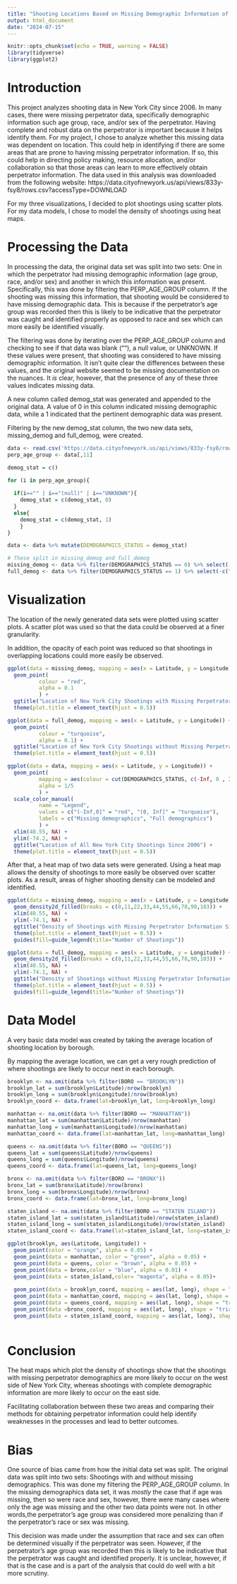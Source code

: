 ```yaml
---
title: "Shooting Locations Based on Missing Demographic Information of Pepertrator"
output: html_document
date: "2024-07-15"
---
```

```r
knitr::opts_chunk$set(echo = TRUE, warning = FALSE)
library(tidyverse)
library(ggplot2)

```
# Introduction

   This project analyzes shooting data in New York City since 2006. In many cases, there were missing perpetrator data, specifically demographic information such age group, race, and/or sex of the perpetrator. Having complete and robust data on the perpetrator is important because it helps identify them. For my project, I chose to analyze whether this missing data was dependent on location. This could help in identifying if there are some areas that are prone to having missing perpetrator information. If so, this could help in directing policy making, resource allocation, and/or collaboration so that those areas can learn to more effectively obtain perpetrator information. The data used in this analysis was downloaded from the following website: https://data.cityofnewyork.us/api/views/833y-fsy8/rows.csv?accessType=DOWNLOAD

  For my three visualizations, I decided to plot shootings using scatter plots. For my data models, I chose to model the density of shootings using heat maps.

# Processing the Data

In processing the data, the original data set was split into two sets: One in which the perpetrator had missing demographic information (age group, race, and/or sex) and another in which this information was present. Specifically, this was done by filtering the PERP_AGE_GROUP column. If the shooting was missing this information, that shooting would be considered to have missing demographic data. This is because if the perpetrator's age group was recorded then this is likely to be indicative that the perpetrator was caught and identified properly as opposed to race and sex which can more easily be identified visually. 

The filtering was done by iterating over the PERP_AGE_GROUP column and checking to see if that data was blank (""), a null value, or UNKNOWN. If these values were present, that shooting was considered to have missing demographic information. It isn't quite clear the differences between these values, and the original website seemed to be missing documentation on the nuances. It *is* clear, however, that the presence of any of these three values indicates missing data.

A new column called demog_stat was generated and appended to the original data. A value of 0 in this column indicated missing demographic data, while a 1 indicated that the pertinent demographic data was present. 

Filtering by the new demog_stat column, the two new data sets, missing_demog and full_demog, were created.

```r

data <- read.csv('https://data.cityofnewyork.us/api/views/833y-fsy8/rows.csv?accessType=DOWNLOAD')
perp_age_group <- data[,11]

demog_stat = c()

for (i in perp_age_group){
  
  if(i=="" | i=="(null)" | i=="UNKNOWN"){
    demog_stat = c(demog_stat, 0)
  }
  else{
    demog_stat = c(demog_stat, 1)
    }
}

data <- data %>% mutate(DEMOGRAPHICS_STATUS = demog_stat)

# These split in missing_demog and full_demog
missing_demog <- data %>% filter(DEMOGRAPHICS_STATUS == 0) %>% select(-c("Lon_Lat"))
full_demog <- data %>% filter(DEMOGRAPHICS_STATUS == 1) %>% select(-c("Lon_Lat"))

```

# Visualization

The location of the newly generated data sets were plotted using scatter plots. A scatter plot was used so that the data could be observed at a finer granularity.

In addition, the opacity of each point was reduced so that shootings in overlapping locations could more easily be observed. 

```r
ggplot(data = missing_demog, mapping = aes(x = Latitude, y = Longitude)) +
  geom_point(
          colour = "red",
          alpha = 0.1
          ) + 
  ggtitle("Location of New York City Shootings with Missing Perpetrator Information (Age, Race, and/or Sex) Since 2006") +
  theme(plot.title = element_text(hjust = 0.5))
```
```r
ggplot(data = full_demog, mapping = aes(x = Latitude, y = Longitude)) +
  geom_point(
          colour = "turquoise",
          alpha = 0.1) + 
  ggtitle("Location of New York City Shootings without Missing Perpetrator Information Since 2006") +
  theme(plot.title = element_text(hjust = 0.5))

```

```r
ggplot(data = data, mapping = aes(x = Latitude, y = Longitude)) +
  geom_point(
          mapping = aes(colour = cut(DEMOGRAPHICS_STATUS, c(-Inf, 0 , Inf))),
          alpha = 1/5
          ) +
  scale_color_manual(
          name = "Legend",
          values = c("(-Inf,0]" = "red", "(0, Inf]" = "turquoise"),
          labels = c("Missing demographics", "Full demographics")
          ) + 
  xlim(40.55, NA) + 
  ylim(-74.2, NA) + 
  ggtitle("Location of All New York City Shootings Since 2006") +
  theme(plot.title = element_text(hjust = 0.5))

```

After that, a heat map of two data sets were generated. Using a heat map allows the density of shootings to more easily be observed over scatter plots. As a result, areas of higher shooting density can be modeled and identified.

```r
ggplot(data = missing_demog, mapping = aes(x = Latitude, y = Longitude)) + 
  geom_density2d_filled(breaks = c(0,11,22,33,44,55,66,78,90,103)) + 
  xlim(40.55, NA) + 
  ylim(-74.1, NA) + 
  ggtitle("Density of Shootings with Missing Perpetrator Information Since 2006") +
  theme(plot.title = element_text(hjust = 0.5)) +
  guides(fill=guide_legend(title="Number of Shootings"))
```

```r

ggplot(data = full_demog, mapping = aes(x = Latitude, y = Longitude)) + 
  geom_density2d_filled(breaks = c(0,11,22,33,44,55,66,78,90,103)) + 
  xlim(40.55, NA) + 
  ylim(-74.1, NA) + 
  ggtitle("Density of Shootings without Missing Perpetrator Information Since 2006") +
  theme(plot.title = element_text(hjust = 0.5)) +
  guides(fill=guide_legend(title="Number of Shootings"))
```

# Data Model

A very basic data model was created by taking the average location of shooting location by borough.

By mapping the average location, we can get a very rough prediction of where shootings are likely to occur next in each borough.

```r
brooklyn <- na.omit(data %>% filter(BORO == "BROOKLYN"))
brooklyn_lat = sum(brooklyn$Latitude)/nrow(brooklyn)
brooklyn_long = sum(brooklyn$Longitude)/nrow(brooklyn)
brooklyn_coord <- data.frame(lat=brooklyn_lat, long=brooklyn_long)

manhattan <- na.omit(data %>% filter(BORO == "MANHATTAN"))
manhattan_lat = sum(manhattan$Latitude)/nrow(manhattan)
manhattan_long = sum(manhattan$Longitude)/nrow(manhattan)
manhattan_coord <- data.frame(lat=manhattan_lat, long=manhattan_long)

queens <- na.omit(data %>% filter(BORO == "QUEENS"))
queens_lat = sum(queens$Latitude)/nrow(queens)
queens_long = sum(queens$Longitude)/nrow(queens)
queens_coord <- data.frame(lat=queens_lat, long=queens_long)

bronx <- na.omit(data %>% filter(BORO == "BRONX"))
bronx_lat = sum(bronx$Latitude)/nrow(bronx)
bronx_long = sum(bronx$Longitude)/nrow(bronx)
bronx_coord <- data.frame(lat=bronx_lat, long=bronx_long)

staten_island <- na.omit(data %>% filter(BORO == "STATEN ISLAND"))
staten_island_lat = sum(staten_island$Latitude)/nrow(staten_island)
staten_island_long = sum(staten_island$Longitude)/nrow(staten_island)
staten_island_coord <- data.frame(lat=staten_island_lat, long=staten_island_long)

ggplot(brooklyn, aes(Latitude, Longitude)) + 
  geom_point(color = "orange", alpha = 0.05) + 
  geom_point(data = manhattan, color = "green", alpha = 0.05) + 
  geom_point(data = queens, color = "brown", alpha = 0.05) + 
  geom_point(data = bronx,color = "blue", alpha = 0.01) + 
  geom_point(data = staten_island,color= "magenta", alpha = 0.05)+
  
  geom_point(data = brooklyn_coord, mapping = aes(lat, long), shape = "triangle", color = "brown", size = 4) +
  geom_point(data = manhattan_coord, mapping = aes(lat, long), shape = "triangle", color = "darkgreen", size = 4) +
  geom_point(data = queens_coord, mapping = aes(lat, long), shape = "triangle", color = "black", size = 4) + 
  geom_point(data =bronx_coord, mapping = aes(lat, long), shape = "triangle", color = "darkblue", size = 4) + 
  geom_point(data = staten_island_coord, mapping = aes(lat, long), shape = "triangle", color = "purple", size = 4)
  

```

# Conclusion

  The heat maps which plot the density of shootings show that the shootings with missing perpetrator demographics are more likely to occur on the west side of New York City, whereas shootings with complete demographic information are more likely to occur on the east side.
  
  Facilitating collaboration between these two areas and comparing their methods for obtaining perpetrator information could help identify weaknesses in the processes and lead to better outcomes.
  
# Bias

  One source of bias came from how the initial data set was split. The original data was split into two sets: Shootings with and without missing demographics. This was done my filtering the PERP_AGE_GROUP column. In the missing demographics data set, it was *mostly* the case that if age was missing, then so were race and sex, however, there were many cases where only the age was missing and the other two data points were not. In other words,the perpetrator's age group was considered more penalizing than if the perpetrator's race or sex was missing.
  
  This decision was made under the assumption that race and sex can often be determined visually if the perpetrator was seen. However, if the perpetrator's age group was recorded then this is likely to be indicative that the perpetrator was caught and identified properly. It is unclear, however, if that is the case and is a part of the analysis that could do well with a bit more scrutiny. 
